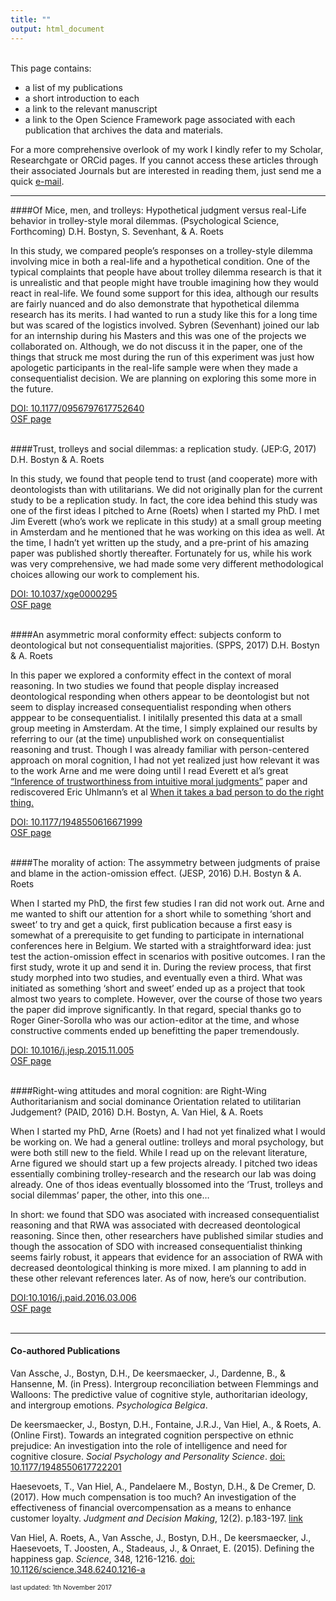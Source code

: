 ```yaml
---
title: ""
output: html_document
---
```

<br>
This page contains:  
  
-  a list of my publications  
-  a short introduction to  each  
-  a link to the relevant manuscript  
-  a link to the  Open Science Framework page associated with each publication that archives the data and materials.   
  
For a more comprehensive overlook of my work I kindly refer to my Scholar, Researchgate or ORCid pages. If you cannot access these articles through their associated Journals but are interested in reading them, just send me a quick <a href="mailto:dries.bostyn@ugent.be">e-mail</a>.

***
####Of Mice, men, and trolleys: Hypothetical judgment versus real-Life behavior in trolley-style moral dilemmas. (Psychological Science, Forthcoming)
D.H. Bostyn, S. Sevenhant, & A. Roets

In this study, we compared people's responses on a trolley-style dilemma involving mice in both a real-life and a hypothetical condition. One of the typical complaints that people have about trolley dilemma research is that it is unrealistic and that people might have trouble imagining how they would react in real-life. We found some support for this idea, although our results are fairly nuanced and do also demonstrate that hypothetical dilemma research has its merits. I had wanted to run a study like this for a long time but was scared of the logistics involved. Sybren (Sevenhant) joined our lab for an internship during his Masters and this was one of the projects we collaborated on. Although, we do not discuss it in the paper, one of the things that struck me most during the run of this experiment was just how apologetic participants in the real-life sample were when they made a consequentialist decision. We are planning on exploring this some more in the future.

<a href="https://doi.org/10.1177/0956797617752640">DOI: 10.1177/0956797617752640</a><br>
<a href="https://osf.io/kvb99/">OSF page</a>  
&nbsp;

####Trust, trolleys and social dilemmas: a replication study. (JEP:G, 2017)
D.H. Bostyn & A. Roets

In this study, we found that people tend to trust (and cooperate) more with deontologists than with utilitarians. We did not originally plan for the current study to be a replication study. In fact, the core idea behind this study was one of the first ideas I pitched to Arne (Roets) when I started my PhD. I met Jim Everett (who's work we replicate in this study) at a small group meeting in Amsterdam and he mentioned that he was working on this idea as well. At the time, I hadn't yet written up the study, and a pre-print of his amazing paper was published shortly thereafter. Fortunately for us, while his work was very comprehensive, we had made some very different methodological choices allowing our work to complement his. 

<a href="https://doi.org/10.1037/xge0000295">DOI: 10.1037/xge0000295</a><br>
<a href="https://osf.io/s5bqr/">OSF page</a>  
&nbsp;

####An asymmetric moral conformity effect: subjects conform to deontological but not consequentialist majorities. (SPPS, 2017)
D.H. Bostyn & A. Roets

In this paper we explored a conformity effect in the context of moral reasoning. In two studies we found that people display increased deontological responding when others appear to be deontologist but not seem to display increased consequentialist responding when others apppear to be consequentialist. I initilally presented this data at a small group meeting in Amsterdam. At the time, I simply explained our results by referring to our (at the time) unpublished work on consequentialist reasoning and trust. Though I was already familiar with person-centered approach on moral cognition, I had not yet realized just how relevant it was to the work Arne and me were doing until I read Everett et al's great <a href="http://dx.doi.org/10.1037/xge0000165">"Inference of trustworthiness from intuitive moral judgments"</a> paper and rediscovered Eric Uhlmann's et al <a href=" https://doi.org/10.1016/j.cognition.2012.10.005"> When it takes a bad person to do the right thing.  

<a href="https://doi.org/10.1177/1948550616671999">DOI: 10.1177/1948550616671999</a><br>
<a href="https://osf.io/b5rp7/">OSF page</a>  
&nbsp;
  
####The morality of action: The assymmetry between judgments of praise and blame in the action-omission effect. (JESP, 2016)
D.H. Bostyn & A. Roets

When I started my PhD, the first few studies I ran did not work out. Arne and me wanted to shift our attention for a short while to something 'short and sweet' to try and get a quick, first publication because a first easy is somewhat of a prerequisite to get funding to participate in international conferences here in Belgium. We started with a straightforward idea: just test the action-omission effect in scenarios with positive outcomes. I ran the first study, wrote it up and send it in. During the review process, that first study morphed into two studies, and eventually even a third. What was initiated as something 'short and sweet' ended up as a project that took almost two years to complete. However, over the course of those two years the paper did improve significantly. In that regard, special thanks go to Roger Giner-Sorolla who was our action-editor at the time, and whose constructive comments ended up benefitting the paper tremendously.

<a href="https://doi.org/10.1016/j.jesp.2015.11.005">DOI: 10.1016/j.jesp.2015.11.005</a><br>
<a href="https://osf.io/9rkjt/">OSF page</a>  
&nbsp;  
  
####Right-wing attitudes and moral cognition: are Right-Wing Authoritarianism and social dominance Orientation related to utilitarian Judgement? (PAID, 2016)
D.H. Bostyn, A. Van Hiel, & A. Roets

When I started my PhD, Arne (Roets) and I had not yet finalized what I would be working on. We had a general outline: trolleys and moral psychology, but were both still new to the field. While I read up on the relevant literature, Arne figured we should start up a few projects already. I pitched two ideas essentially combining trolley-research and the research our lab was doing already. One of thos ideas eventually blossomed into the 'Trust, trolleys and social dilemmas' paper, the other, into this one... 

In short: we found that SDO was asociated with increased consequentialist reasoning and that RWA was associated with decreased deontological reasoning. Since then,  other researchers have published  similar studies and though the assocation of SDO with increased consequentialist thinking seems fairly robust, it appears that evidence for an association of RWA with decreased deontological thinking is more mixed. I am planning to add in these other relevant references later. As of now, here's our contribution.

<a href="https://doi.org/10.1016/j.paid.2016.03.006">DOI:10.1016/j.paid.2016.03.006</a><br>
<a href="https://osf.io/sne78/">OSF page</a>  
&nbsp;
  
***

#### Co-authored Publications
Van Assche, J., Bostyn, D.H., De keersmaecker, J., Dardenne, B., & Hansenne, M. (in Press). Intergroup reconciliation between Flemmings and Walloons: The predictive value of cognitive style, authoritarian ideology, and intergroup emotions. *Psychologica Belgica*. 

De keersmaecker, J., Bostyn, D.H., Fontaine, J.R.J., Van Hiel, A., & Roets, A. (Online First). Towards an integrated cognition perspective on ethnic prejudice: An investigation into the role of intelligence and need for cognitive closure. *Social Psychology and Personality Science*. <a href="https://doi.org/10.1177/1948550617722201">doi: 10.1177/1948550617722201</a>

Haesevoets, T.,  Van Hiel, A., Pandelaere M., Bostyn, D.H., & De Cremer, D. (2017). How much compensation is too much? An investigation of the effectiveness of financial overcompensation as a means to enhance customer loyalty. *Judgment and Decision Making*, 12(2). p.183-197. <a href="http://journal.sjdm.org/16/16929/jdm16929.html">link</a>

Van Hiel, A. Roets, A., Van Assche, J., Bostyn, D.H., De keersmaecker, J., Haesevoets, T. Joosten, A., Stadeaus, J., & Onraet, E. (2015). Defining the happiness gap. *Science*, 348, 1216-1216. <a href="https://doi.org/10.1126/science.348.6240.1216-a">doi: 10.1126/science.348.6240.1216-a</a>
 


<p style="font-size:75%;">last updated: 1th November 2017<p>

<br>